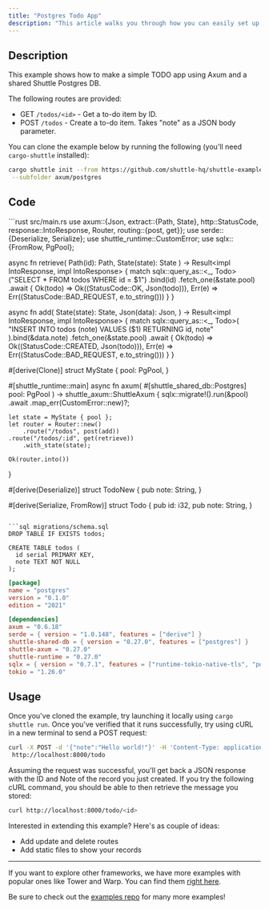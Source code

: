 ```yaml
---
title: "Postgres Todo App"
description: "This article walks you through how you can easily set up a simple to-do app using Axum and SQLx with PostgresQL."
---
```


## Description 
This example shows how to make a simple TODO app using Axum and a shared Shuttle Postgres DB.

The following routes are provided:
- GET `/todos/<id>` - Get a to-do item by ID.
- POST `/todos` - Create a to-do item. Takes "note" as a JSON body parameter.

You can clone the example below by running the following (you'll need `cargo-shuttle` installed):
```bash 
cargo shuttle init --from https://github.com/shuttle-hq/shuttle-examples.git \
 --subfolder axum/postgres
```

## Code

<CodeGroup>
```rust src/main.rs
use axum::{Json, 
	extract::{Path, State}, 
	http::StatusCode, 
	response::IntoResponse, 
	Router, 
	routing::{post, get}};
use serde::{Deserialize, Serialize};
use shuttle_runtime::CustomError;
use sqlx::{FromRow, PgPool};

async fn retrieve(
	Path(id): Path<i32>, 
	State(state): State<MyState>
	) -> Result<impl IntoResponse, impl IntoResponse> {
    match sqlx::query_as::<_, Todo>("SELECT * FROM todos WHERE id = $1")
        .bind(id)
        .fetch_one(&state.pool)
        .await {
		Ok(todo) => Ok((StatusCode::OK, Json(todo))),
		Err(e) => Err((StatusCode::BAD_REQUEST, e.to_string()))
	}
}

async fn add(
    State(state): State<MyState>,
    Json(data): Json<TodoNew>,
) -> Result<impl IntoResponse, impl IntoResponse> {
    match sqlx::query_as::<_, Todo>(
	"INSERT INTO todos (note) VALUES ($1) RETURNING id, note"
	).bind(&data.note)
        .fetch_one(&state.pool)
        .await {
		Ok(todo) => Ok((StatusCode::CREATED, Json(todo))),
		Err(e) => Err((StatusCode::BAD_REQUEST, e.to_string()))
	}
}

#[derive(Clone)]
struct MyState {
    pool: PgPool,
}

#[shuttle_runtime::main]
async fn axum(
	#[shuttle_shared_db::Postgres] pool: PgPool
	) -> shuttle_axum::ShuttleAxum {
    sqlx::migrate!().run(&pool)
        .await
        .map_err(CustomError::new)?;

    let state = MyState { pool };
    let router = Router::new()
        .route("/todos", post(add))
	.route("/todos/:id", get(retrieve))
        .with_state(state);

    Ok(router.into())
}

#[derive(Deserialize)]
struct TodoNew {
    pub note: String,
}

#[derive(Serialize, FromRow)]
struct Todo {
    pub id: i32,
    pub note: String,
}
```

```sql migrations/schema.sql
DROP TABLE IF EXISTS todos;

CREATE TABLE todos (
  id serial PRIMARY KEY,
  note TEXT NOT NULL
);
```

```toml Cargo.toml
[package]
name = "postgres"
version = "0.1.0"
edition = "2021"

[dependencies]
axum = "0.6.18"
serde = { version = "1.0.148", features = ["derive"] }
shuttle-shared-db = { version = "0.27.0", features = ["postgres"] }
shuttle-axum = "0.27.0"
shuttle-runtime = "0.27.0"
sqlx = { version = "0.7.1", features = ["runtime-tokio-native-tls", "postgres"] }
tokio = "1.26.0"
```
</CodeGroup>

## Usage

Once you've cloned the example, try launching it locally using `cargo shuttle run`. Once you've verified that it runs successfully, try using cURL in a new terminal to send a POST request:

```bash
curl -X POST -d '{"note":"Hello world!"}' -H 'Content-Type: application/json' \
 http://localhost:8000/todo
```

Assuming the request was successful, you'll get back a JSON response with the ID and Note of the record you just created. If you try the following cURL command, you should be able to then retrieve the message you stored:

```bash
curl http://localhost:8000/todo/<id>
```

Interested in extending this example? Here's as couple of ideas:
- Add update and delete routes
- Add static files to show your records
---

<Tip> If you want to explore other frameworks, we have more examples with popular ones like Tower and Warp. You can find them [right here](../examples/other). </Tip>

<Tip> Be sure to check out the [examples repo](https://github.com/shuttle-hq/shuttle-examples) for many more examples! </Tip>
